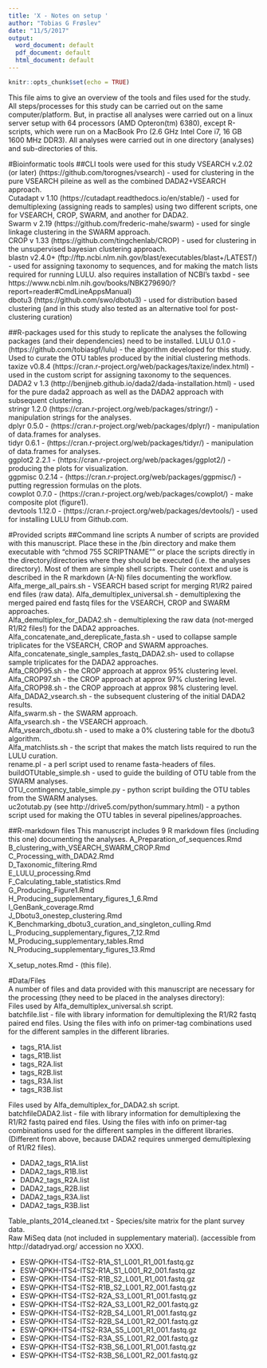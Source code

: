 ```yaml
---
title: 'X - Notes on setup '
author: "Tobias G Frøslev"
date: "11/5/2017"
output:
  word_document: default
  pdf_document: default
  html_document: default
---
```


```r
knitr::opts_chunk$set(echo = TRUE)
```

This file aims to give an overview of the tools and files used for the study.    
All steps/processes for this study can be carried out on the same computer/platform. But, in practise all analyses were carried out on a linux server setup with 64 processors (AMD Opteron(tm) 6380), except R-scripts, which were run on a MacBook Pro (2.6 GHz Intel Core i7, 16 GB 1600 MHz DDR3). 
All analyses were carried out in one directory (analyses) and sub-directories of this.

#Bioinformatic tools
##CLI tools were used for this study
VSEARCH v.2.02 (or later) (https://github.com/torognes/vsearch) - used for clustering in the pure VSEARCH pileine as well as the combined DADA2+VSEARCH approach.  
Cutadapt v 1.10 (https://cutadapt.readthedocs.io/en/stable/)  - used for demultiplexing (assigning reads to samples) using two different scripts, one for VSEARCH, CROP, SWARM, and another for DADA2.  
Swarm v 2.19 (https://github.com/frederic-mahe/swarm)  - used for single linkage clustering in the SWARM approach.  
CROP v 1.33 (https://github.com/tingchenlab/CROP)  - used for clustering in the unsupervised bayesian clustering approach.  
blastn v2.4.0+ (ftp://ftp.ncbi.nlm.nih.gov/blast/executables/blast+/LATEST/) - used for assigning taxonomy to sequences, and for making the match lists required for running LULU.  also requires installation of NCBI's taxbd - see https://www.ncbi.nlm.nih.gov/books/NBK279690/?report=reader#CmdLineAppsManual)  
dbotu3 (https://github.com/swo/dbotu3) - used for distribution based clustering (and in this study also tested as an alternative tool for post-clustering curation)

##R-packages used for this study
to replicate the analyses the following packages (and their dependencies) need to be installed.
LULU 0.1.0 - (https://github.com/tobiasgf/lulu) - the algorithm developed for this study. Used to curate the OTU tables produced by the initial clustering methods.  
taxize v0.8.4 (https://cran.r-project.org/web/packages/taxize/index.html) - used in the custom script for assigning taxonomy to the sequences.  
DADA2 v 1.3 (http://benjjneb.github.io/dada2/dada-installation.html) - used for the pure dada2 approach as well as the DADA2 approach with subsequent clustering.  
stringr 1.2.0 (https://cran.r-project.org/web/packages/stringr/) -  manipulation strings for the analyses.  
dplyr 0.5.0 - (https://cran.r-project.org/web/packages/dplyr/) -  manipulation of data.frames for analyses.  
tidyr 0.6.1 - (https://cran.r-project.org/web/packages/tidyr/) -  manipulation of data.frames for analyses.  
ggplot2 2.2.1 - (https://cran.r-project.org/web/packages/ggplot2/) -  producing the plots for visualization.  
ggpmisc 0.2.14 - (https://cran.r-project.org/web/packages/ggpmisc/) -  putting regression formulas on the plots.  
cowplot 0.7.0 - (https://cran.r-project.org/web/packages/cowplot/) - make composite plot (figure1).  
devtools 1.12.0 - (https://cran.r-project.org/web/packages/devtools/) - used for installing LULU from Github.com.  


#Provided scripts
##Command line scripts
A number of scripts are provided with this manuscript. Place these in the /bin directory and make them executable with "chmod 755 SCRIPTNAME"" or place the scripts directly in the directory/directories where they should be executed (i.e. the analyses directory). Most of them are simple shell scripts. Their context and use is described in the R markdown (A-N) files documenting the workflow.       
Alfa_merge_all_pairs.sh - VSEARCH based script for merging R1/R2 paired end files (raw data).
Alfa_demultiplex_universal.sh - demultiplexing the merged paired end fastq files for the VSEARCH, CROP and SWARM approaches.  
Alfa_demultiplex_for_DADA2.sh -  demultiplexing the raw data (not-merged R1/R2 files!) for the DADA2 approaches.
Alfa_concatenate_and_dereplicate_fasta.sh - used to collapse sample triplicates for the VSEARCH, CROP and SWARM approaches.  
Alfa_concatenate_single_samples_fastq_DADA2.sh- used to collapse sample triplicates for the DADA2 approaches.  
Alfa_CROP95.sh - the CROP approach at approx 95% clustering level.  
Alfa_CROP97.sh - the CROP approach at approx 97% clustering level.  
Alfa_CROP98.sh - the CROP approach at approx 98% clustering level.  
Alfa_DADA2_vsearch.sh - the subsequent clustering of the initial DADA2 results.  
Alfa_swarm.sh - the SWARM approach.  
Alfa_vsearch.sh  - the VSEARCH approach.  
Alfa_vsearch_dbotu.sh - used to make a 0% clustering table for the dbotu3 algorithm.  
Alfa_matchlists.sh - the script that makes the match lists required to run the LULU curation.  
rename.pl  - a perl script used to rename fasta-headers of files.  
buildOTUtable_simple.sh - used to guide the building of OTU table from the SWARM analyses.  
OTU_contingency_table_simple.py - python script building the OTU tables from the SWARM analyses.  
uc2otutab.py  (see http://drive5.com/python/summary.html) - a python script used for making the OTU tables in several pipelines/approaches.  

##R-markdown files
This manuscript includes 9 R markdown files (including this one) documenting the analyses.
A_Preparation_of_sequences.Rmd  
B_clustering_with_VSEARCH_SWARM_CROP.Rmd  
C_Processing_with_DADA2.Rmd  
D_Taxonomic_filtering.Rmd  
E_LULU_processing.Rmd  
F_Calculating_table_statistics.Rmd    
G_Producing_Figure1.Rmd  
H_Producing_supplementary_figures_1_6.Rmd  
I_GenBank_coverage.Rmd  
J_Dbotu3_onestep_clustering.Rmd  
K_Benchmarking_dbotu3_curation_and_singleton_culling.Rmd  
L_Producing_supplementary_figures_7_12.Rmd  
M_Producing_supplementary_tables.Rmd  
N_Producing_supplementary_figures_13.Rmd  
  
X_setup_notes.Rmd - (this file).  
    
#Data/Files  
A number of files and data provided with this manuscript are necessary for the processing (they need to be placed in the analyses directory):  
Files used by Alfa_demultiplex_universal.sh script.  
batchfile.list  - file with library information for demultiplexing the R1/R2 fastq paired end files. Using the files with info on primer-tag combinations used for the different samples in the different libraries.  

* tags_R1A.list
* tags_R1B.list
* tags_R2A.list
* tags_R2B.list
* tags_R3A.list
* tags_R3B.list

Files used by Alfa_demultiplex_for_DADA2.sh script.  
batchfileDADA2.list  - file with library information for demultiplexing the R1/R2 fastq paired end files. Using the files with info on primer-tag combinations used for the different samples in the different libraries. (Different from above, because DADA2 requires unmerged demultiplexing of R1/R2 files).  

* DADA2_tags_R1A.list
* DADA2_tags_R1B.list
* DADA2_tags_R2A.list
* DADA2_tags_R2B.list
* DADA2_tags_R3A.list
* DADA2_tags_R3B.list

Table_plants_2014_cleaned.txt - Species/site matrix for the plant survey data.  
Raw MiSeq data (not included in supplementary material). (accessible from http://datadryad.org/ accession no XXX).  

* ESW-QPKH-ITS4-ITS2-R1A_S1_L001_R1_001.fastq.gz
* ESW-QPKH-ITS4-ITS2-R1A_S1_L001_R2_001.fastq.gz
* ESW-QPKH-ITS4-ITS2-R1B_S2_L001_R1_001.fastq.gz
* ESW-QPKH-ITS4-ITS2-R1B_S2_L001_R2_001.fastq.gz
* ESW-QPKH-ITS4-ITS2-R2A_S3_L001_R1_001.fastq.gz
* ESW-QPKH-ITS4-ITS2-R2A_S3_L001_R2_001.fastq.gz
* ESW-QPKH-ITS4-ITS2-R2B_S4_L001_R1_001.fastq.gz
* ESW-QPKH-ITS4-ITS2-R2B_S4_L001_R2_001.fastq.gz
* ESW-QPKH-ITS4-ITS2-R3A_S5_L001_R1_001.fastq.gz
* ESW-QPKH-ITS4-ITS2-R3A_S5_L001_R2_001.fastq.gz
* ESW-QPKH-ITS4-ITS2-R3B_S6_L001_R1_001.fastq.gz
* ESW-QPKH-ITS4-ITS2-R3B_S6_L001_R2_001.fastq.gz
